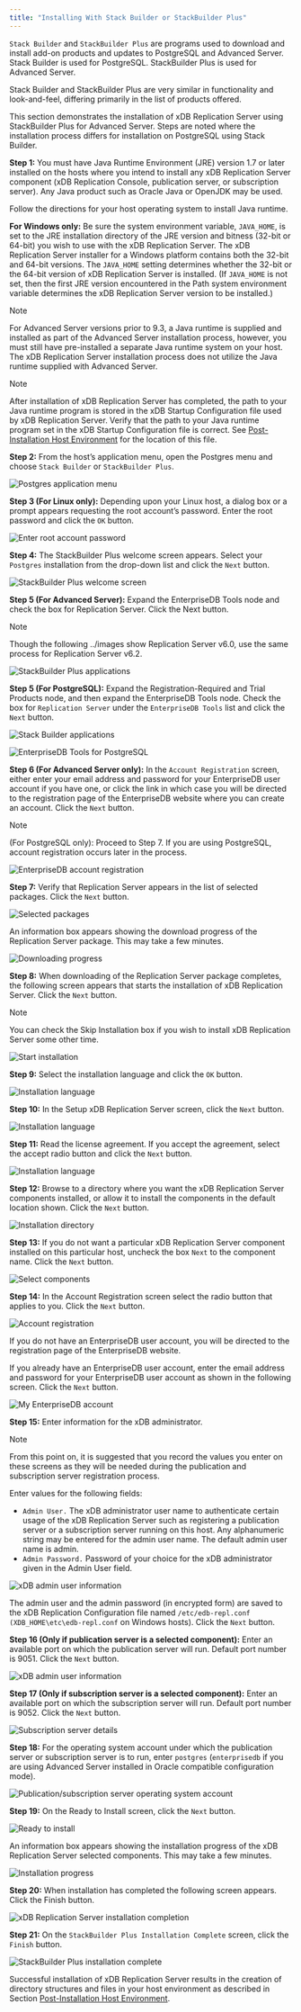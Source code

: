 ```yaml
---
title: "Installing With Stack Builder or StackBuilder Plus"
---
```


<div id="installing_with_stackbuilder" class="registered_link"></div>


`Stack Builder` and `StackBuilder Plus` are programs used to download and install add-on products and updates to PostgreSQL and Advanced Server. Stack Builder is used for PostgreSQL. StackBuilder Plus is used for Advanced Server.

Stack Builder and StackBuilder Plus are very similar in functionality and look-and-feel, differing primarily in the list of products offered.

This section demonstrates the installation of xDB Replication Server using StackBuilder Plus for Advanced Server. Steps are noted where the installation process differs for installation on PostgreSQL using Stack Builder.

**Step 1:** You must have Java Runtime Environment (JRE) version 1.7 or later installed on the hosts where you intend to install any xDB Replication Server component (xDB Replication Console, publication server, or subscription server). Any Java product such as Oracle Java or OpenJDK may be used.

Follow the directions for your host operating system to install Java runtime.

**For Windows only:** Be sure the system environment variable, `JAVA_HOME`, is set to the JRE installation directory of the JRE version and bitness (32-bit or 64-bit) you wish to use with the xDB Replication Server. The xDB Replication Server installer for a Windows platform contains both the 32-bit and 64-bit versions. The `JAVA_HOME` setting determines whether the 32-bit or the 64-bit version of xDB Replication Server is installed. (If `JAVA_HOME` is not set, then the first JRE version encountered in the Path system environment variable determines the xDB Replication Server version to be installed.)

<div class="note">

<div class="title">

Note

</div>

For Advanced Server versions prior to 9.3, a Java runtime is supplied and installed as part of the Advanced Server installation process, however, you must still have pre-installed a separate Java runtime system on your host. The xDB Replication Server installation process does not utilize the Java runtime supplied with Advanced Server.

</div>

<div class="note">

<div class="title">

Note

</div>

After installation of xDB Replication Server has completed, the path to your Java runtime program is stored in the xDB Startup Configuration file used by xDB Replication Server. Verify that the path to your Java runtime program set in the xDB Startup Configuration file is correct. See [Post-Installation Host Environment](../03_installation/#post_installation_host_environment) for the location of this file.

</div>

**Step 2:** From the host’s application menu, open the Postgres menu and choose `Stack Builder` or `StackBuilder Plus`.

![Postgres application menu](/../images/image26.png)

**Step 3 (For Linux only):** Depending upon your Linux host, a dialog box or a prompt appears requesting the root account’s password. Enter the root password and click the `OK` button.

![Enter root account password](/../images/image27.png)

**Step 4:** The StackBuilder Plus welcome screen appears. Select your `Postgres` installation from the drop-down list and click the `Next` button.

![StackBuilder Plus welcome screen](/../images/image28.png)

**Step 5 (For Advanced Server):** Expand the EnterpriseDB Tools node and check the box for Replication Server. Click the Next button.

<div class="note">

<div class="title">

Note

</div>

Though the following ../images show Replication Server v6.0, use the same process for Replication Server v6.2.

</div>

![StackBuilder Plus applications](/../images/image29.png)

**Step 5 (For PostgreSQL):** Expand the Registration-Required and Trial Products node, and then expand the EnterpriseDB Tools node. Check the box for `Replication Server` under the `EnterpriseDB Tools` list and click the `Next` button.

![Stack Builder applications](/../images/image30.png)

![EnterpriseDB Tools for PostgreSQL](/../images/image31.png)

**Step 6 (For Advanced Server only):** In the `Account Registration` screen, either enter your email address and password for your EnterpriseDB user account if you have one, or click the link in which case you will be directed to the registration page of the EnterpriseDB website where you can create an account. Click the `Next` button.

<div class="note">

<div class="title">

Note

</div>

(For PostgreSQL only): Proceed to Step 7. If you are using PostgreSQL, account registration occurs later in the process.

</div>

![EnterpriseDB account registration](/../images/image32.png)

**Step 7:** Verify that Replication Server appears in the list of selected packages. Click the `Next` button.

![Selected packages](/../images/image33.png)

An information box appears showing the download progress of the Replication Server package. This may take a few minutes.

![Downloading progress](/../images/image34.png)

**Step 8:** When downloading of the Replication Server package completes, the following screen appears that starts the installation of xDB Replication Server. Click the `Next` button.

<div class="note">

<div class="title">

Note

</div>

You can check the Skip Installation box if you wish to install xDB Replication Server some other time.

</div>

![Start installation](/../images/image35.png)

**Step 9:** Select the installation language and click the `OK` button.

![Installation language](/../images/image36.png)

**Step 10:** In the Setup xDB Replication Server screen, click the `Next` button.

![Installation language](/../images/image37.png)

**Step 11:** Read the license agreement. If you accept the agreement, select the accept radio button and click the `Next` button.

![Installation language](/../images/image38.png)

**Step 12:** Browse to a directory where you want the xDB Replication Server components installed, or allow it to install the components in the default location shown. Click the `Next` button.

![Installation directory](/../images/image39.png)

**Step 13:** If you do not want a particular xDB Replication Server component installed on this particular host, uncheck the box `Next` to the component name. Click the `Next` button.

![Select components](/../images/image40.png)

**Step 14:** In the Account Registration screen select the radio button that applies to you. Click the `Next` button.

![Account registration](/../images/image41.png)

If you do not have an EnterpriseDB user account, you will be directed to the registration page of the EnterpriseDB website.

If you already have an EnterpriseDB user account, enter the email address and password for your EnterpriseDB user account as shown in the following screen. Click the `Next` button.

![My EnterpriseDB account](/../images/image42.png)

**Step 15:** Enter information for the xDB administrator.

<div class="note">

<div class="title">

Note

</div>

From this point on, it is suggested that you record the values you enter on these screens as they will be needed during the publication and subscription server registration process.

</div>

Enter values for the following fields:

-   `Admin User.` The xDB administrator user name to authenticate certain usage of the xDB Replication Server such as registering a publication server or a subscription server running on this host. Any alphanumeric string may be entered for the admin user name. The default admin user name is admin.
-   `Admin Password.` Password of your choice for the xDB administrator given in the Admin User field.

![xDB admin user information](/../images/image43.png)

The admin user and the admin password (in encrypted form) are saved to the xDB Replication Configuration file named `/etc/edb-repl.conf (XDB_HOME\etc\edb-repl.conf` on Windows hosts). Click the `Next` button.

**Step 16 (Only if publication server is a selected component):** Enter an available port on which the publication server will run. Default port number is 9051. Click the `Next` button.

![xDB admin user information](/../images/image44.png)

**Step 17 (Only if subscription server is a selected component):** Enter an available port on which the subscription server will run. Default port number is 9052. Click the `Next` button.

![Subscription server details](/../images/image45.png)

**Step 18:** For the operating system account under which the publication server or subscription server is to run, enter `postgres` (`enterprisedb` if you are using Advanced Server installed in Oracle compatible configuration mode).

![Publication/subscription server operating system account](/../images/image46.png)

**Step 19:** On the Ready to Install screen, click the `Next` button.

![Ready to install](/../images/image47.png)

An information box appears showing the installation progress of the xDB Replication Server selected components. This may take a few minutes.

![Installation progress](/../images/image48.png)

**Step 20:** When installation has completed the following screen appears. Click the Finish button.

![xDB Replication Server installation completion](/../images/image49.png)

**Step 21:** On the `StackBuilder Plus Installation Complete` screen, click the `Finish` button.

![StackBuilder Plus installation complete](/../images/image50.png)

Successful installation of xDB Replication Server results in the creation of directory structures and files in your host environment as described in Section [Post-Installation Host Environment](../03_installation/#post_installation_host_environment).
